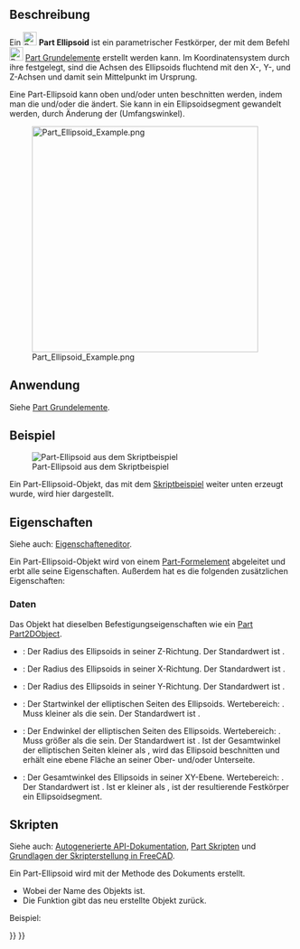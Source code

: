 <languages/>

{{Docnav/de
|[[Part_Plane/de|Ebene]]
|[[Part_Prism/de|Prisma]]
|[[Part_Workbench/de|Part]]
|IconL=Part_Plane.svg
|IconR=Part_Prism.svg
|IconC=Workbench_Part.svg
}}

{{GuiCommand/de
|Name=Part Ellipsoid
|Name/de=Part Ellipsoid
|MenuLocation=Part → [[Part_Primitives/de|Grundelemente erstellen...]] → Ellipsoid
|Workbenches=[[Part_Workbench/de|Part]], [[OpenSCAD_Workbench/de|OpenSCAD]]
|SeeAlso=[[Part_Primitives/de|Part Grundkörper]]
}}

<span id="Description"></span>
==Beschreibung==

Ein [[Image:Part_Ellipsoid.svg|24px]] '''Part Ellipsoid''' ist ein parametrischer Festkörper, der mit dem Befehl [[Image:Part_Primitives.svg|24px]] [[Part_Primitives/de|Part Grundelemente]] erstellt werden kann. Im Koordinatensystem durch ihre {{PropertyData/de|Placement}} festgelegt, sind die Achsen des Ellipsoids fluchtend mit den X-, Y-, und Z-Achsen und damit sein Mittelpunkt im Ursprung.

Eine Part-Ellipsoid kann oben und/oder unten beschnitten werden, indem man die {{PropertyData/de|Angle1}} und/oder die {{PropertyData/de|Angle2}} ändert. Sie kann in ein Ellipsoidsegment gewandelt werden, durch Änderung der {{PropertyData/de|Angle3}} (Umfangswinkel).

[[Image:Part_Ellipsoid_Example.png|400px]]

<span id="Usage"></span>
==Anwendung==

Siehe [[Part_Primitives/de#Anwendung|Part Grundelemente]].

<span id="Example"></span>
==Beispiel==

[[Image:Part_Ellipsoid_Scripting_Example.png|thumb|Part-Ellipsoid aus dem Skriptbeispiel]]

Ein Part-Ellipsoid-Objekt, das mit dem [[#Skripten|Skriptbeispiel]] weiter unten erzeugt wurde, wird hier dargestellt.

<span id="Properties"></span>
==Eigenschaften==

Siehe auch: [[Property_editor/de|Eigenschafteneditor]].

Ein Part-Ellipsoid-Objekt wird von einem [[Part_Feature/de|Part-Formelement]] abgeleitet und erbt alle seine Eigenschaften. Außerdem hat es die folgenden zusätzlichen Eigenschaften:

<span id="Data"></span>
===Daten===

{{TitleProperty|Attachment}}

Das Objekt hat dieselben Befestigungseigenschaften wie ein [[Part_Part2DObject/de#Daten|Part Part2DObject]].

{{TitleProperty|Ellipsoid}}

* {{PropertyData/de|Radius1|Length}}: Der Radius des Ellipsoids in seiner Z-Richtung. Der Standardwert ist {{Value|2mm}}.
* {{PropertyData/de|Radius2|Length}}: Der Radius des Ellipsoids in seiner X-Richtung. Der Standardwert ist {{Value|4mm}}.
* {{PropertyData/de|Radius3|Length}}: Der Radius des Ellipsoids in seiner Y-Richtung. Der Standardwert ist {{Value|4mm}}.
* {{PropertyData/de|Angle1|Angle}}: Der Startwinkel der elliptischen Seiten des Ellipsoids. Wertebereich: {{Value|-90° &lt;&#61; value &lt; 90°}}. Muss kleiner als die {{PropertyData/de|Angle2}} sein. Der Standardwert ist {{Value|-90°}}.
* {{PropertyData/de|Angle2|Angle}}: Der Endwinkel der elliptischen Seiten des Ellipsoids. Wertebereich: {{Value|-90° &lt; value &lt;&#61; 90°}}. Muss größer als die {{PropertyData/de|Angle1}} sein. Der Standardwert ist {{Value|90°}}. Ist der Gesamtwinkel der elliptischen Seiten kleiner als {{Value|180°}}, wird das Ellipsoid beschnitten und erhält eine ebene Fläche an seiner Ober- und/oder Unterseite.
* {{PropertyData/de|Angle3|Angle}}: Der Gesamtwinkel des Ellipsoids in seiner XY-Ebene. Wertebereich: {{Value|0° &lt; value &lt;&#61; 360°}}. Der Standardwert ist {{Value|360°}}. Ist er kleiner als {{Value|360°}}, ist der resultierende Festkörper ein Ellipsoidsegment.

<span id="Scripting"></span>
==Skripten==

Siehe auch: [https://freecad.github.io/SourceDoc/ Autogenerierte API-Dokumentation], [[Part_scripting/de|Part Skripten]] und [[FreeCAD_Scripting_Basics/de|Grundlagen der Skripterstellung in FreeCAD]].

Ein Part-Ellipsoid wird mit der Methode {{incode|addObject()}} des Dokuments erstellt.

{{Code|code=
ellipsoid = FreeCAD.ActiveDocument.addObject("Part::Ellipsoid", "myEllipsoid")
}}

* Wobei {{Incode|"myEllipsoid"}} der Name des Objekts ist.
* Die Funktion gibt das neu erstellte Objekt zurück.

Beispiel:

{{Code|code=
import FreeCAD as App

doc = App.activeDocument()

ellipsoid = doc.addObject("Part::Ellipsoid", "myEllipsoid")
ellipsoid.Radius1 = 2
ellipsoid.Radius2 = 4
ellipsoid.Radius3 = 6
ellipsoid.Angle1 = -90
ellipsoid.Angle2 = 50
ellipsoid.Angle3 = 300
ellipsoid.Placement = App.Placement(App.Vector(1, 2, 3), App.Rotation(15, 0, 20))

doc.recompute()
}}


{{Docnav/de
|[[Part_Plane/de|Ebene]]
|[[Part_Prism/de|Prisma]]
|[[Part_Workbench/de|Part]]
|IconL=Part_Plane.svg
|IconR=Part_Prism.svg
|IconC=Workbench_Part.svg
}}

{{Part_Tools_navi{{#translation:}}}}
{{Userdocnavi{{#translation:}}}}